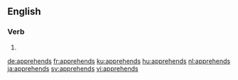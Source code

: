 
==English==

===Verb===
{{head|en}}

# {{en-third-person singular of|apprehend}}

[[de:apprehends]]
[[fr:apprehends]]
[[ku:apprehends]]
[[hu:apprehends]]
[[nl:apprehends]]
[[ja:apprehends]]
[[sv:apprehends]]
[[vi:apprehends]]
